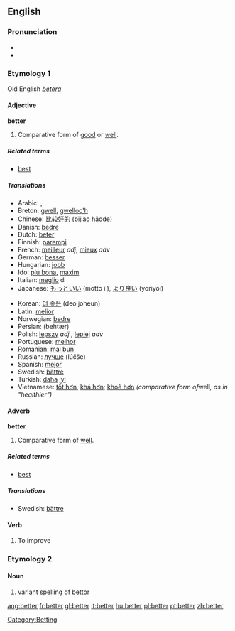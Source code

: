 ==English==

{{rank|going|knew|seen|207|better|name|among|done}}

=== Pronunciation ===
*{{IPA|/ˈbɛɾɚ/}}
*{{audio|en-us-better.ogg|Audio (US)}}

===Etymology 1===
Old English ''[[betera]]''
==== Adjective ====
'''better'''

# Comparative form of [[good]] or [[well]].

=====Related terms=====
*[[best]]

===== Translations =====
{{top}}
*Arabic: {{ARchar|[[افضل|أفضل]]}} {{Unicode|(’áfɖal)}}, {{ARchar|[[احسن|أحسن]]}} {{Unicode|(’áħsan)}}
*Breton: [[gwell]], [[gwelloc'h]]
*Chinese: [[比较好的]] (bǐjiào hǎode)
*Danish: [[bedre]]
*Dutch: [[beter]]
*Finnish: [[parempi]]
*French: [[meilleur]] ''adj'', [[mieux]] ''adv''
*German: [[besser]]
*Hungarian: [[jobb]]
*Ido: [[plu bona]], [[maxim]]
*Italian: [[meglio]] di
*Japanese: [[もっと]][[いい]] (motto ii), [[より良い]] (yoriyoi)
{{mid}}
*Korean: [[더 좋은]] (deo joheun)
*Latin: [[melior]]
*Norwegian: [[bedre]]
*Persian: {{FAchar|[[بهتر|بِهتَر]]}} (behtær)
*Polish: [[lepszy]] ''adj'' {{m}}, [[lepiej]] ''adv''
*Portuguese: [[melhor]]
*Romanian: [[mai bun]]
*Russian: [[лучше]] (lúčše)
*Spanish: [[mejor]]
*Swedish: [[bättre]]
*Turkish: [[daha]] [[iyi]]
*Vietnamese: [[tốt hơn]], [[khá hơn]]; [[khoẻ hơn]] ''(comparative form of ''well'', as in "healthier")''
{{bottom}}

====Adverb====
'''better'''
# Comparative form of [[well]].

=====Related terms=====
*[[best]]

=====Translations=====
*Swedish: [[bättre]]

====Verb====
{{conj|better|betters|bettered|bettered|bettering}}
#To improve

===Etymology 2===
====Noun====
#variant spelling of [[bettor]]

[[Category:Betting]]

[[ang:better]]
[[fr:better]]
[[gl:better]]
[[it:better]]
[[hu:better]]
[[pl:better]]
[[pt:better]]
[[zh:better]]